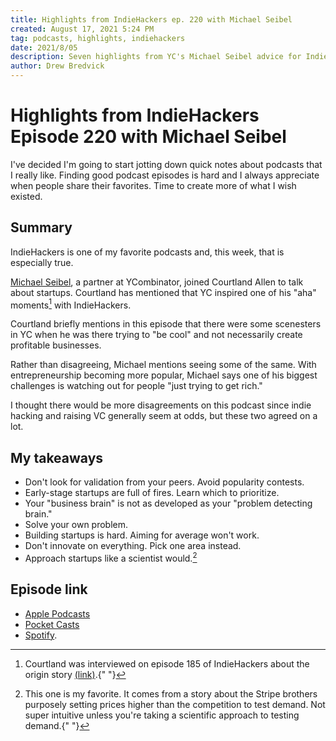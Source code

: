 ```yaml
---
title: Highlights from IndieHackers ep. 220 with Michael Seibel
created: August 17, 2021 5:24 PM
tag: podcasts, highlights, indiehackers
date: 2021/8/05
description: Seven highlights from YC's Michael Seibel advice for IndieHackers.
author: Drew Bredvick
---
```



<OGImage />

# Highlights from IndieHackers Episode 220 with Michael Seibel

I've decided I'm going to start jotting down quick notes about podcasts that I really like. Finding good podcast episodes is hard and I always appreciate when people share their favorites. Time to create more of what I wish existed.

## Summary

IndieHackers is one of my favorite podcasts and, this week, that is especially true.

[Michael Seibel](https://twitter.com/mwseibel), a partner at YCombinator, joined Courtland Allen to talk about startups. Courtland has mentioned that YC inspired one of his "aha" moments[^1] with IndieHackers.

Courtland briefly mentions in this episode that there were some scenesters in YC when he was there trying to "be cool" and not necessarily create profitable businesses.

Rather than disagreeing, Michael mentions seeing some of the same. With entrepreneurship becoming more popular, Michael says one of his biggest challenges is watching out for people "just trying to get rich."

I thought there would be more disagreements on this podcast since indie hacking and raising VC generally seem at odds, but these two agreed on a lot.

## My takeaways

- Don't look for validation from your peers. Avoid popularity contests.
- Early-stage startups are full of fires. Learn which to prioritize.
- Your "business brain" is not as developed as your "problem detecting brain."
- Solve your own problem.
- Building startups is hard. Aiming for average won't work.
- Don't innovate on everything. Pick one area instead.
- Approach startups like a scientist would.[^2]

## Episode link

- [Apple Podcasts](https://podcasts.apple.com/us/podcast/220-be-brave-not-cool-with-michael-seibel-of-y-combinator/id1206165808?i=1000530990747)
- [Pocket Casts](https://pca.st/episode/5aeafe71-5d68-4ba2-b63a-5d1fbcb471fb)
- [Spotify](https://open.spotify.com/episode/6lBv69m8dXn6gpmJcBhj5e).

[^1]: Courtland was interviewed on episode 185 of IndieHackers about the origin story [(link)](https://www.indiehackers.com/podcast/185-courtland-of-indie-hackers-on-acquired).{" "}
[^2]: This one is my favorite. It comes from a story about the Stripe brothers purposely setting prices higher than the competition to test demand. Not super intuitive unless you're taking a scientific approach to testing demand.{" "}
